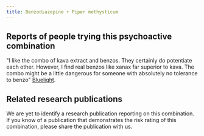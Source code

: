 ---
title: Benzodiazepine + Piper methysticum
---

## Reports of people trying this psychoactive combination
"I like the combo of kava extract and benzos. They certainly do potentiate each other. However, I find real benzos like xanax far superior to kava. The combo might be a little dangerous for someone with absolutely no tolerance to benzo" [Bluelight](https://bluelight.org/xf/threads/xanax-vs-kava-or-combine-them.590912/).

## Related research publications
We are yet to identify a research publication reporting on this combination. If you know of a publication that demonstrates the risk rating of this combination, please share the publication with us.
